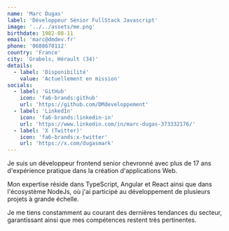 ```yaml
---
name: 'Marc Dugas'
label: 'Développeur Sénior FullStack Javascript'
image: '../../assets/me.png'
birthdate: 1982-08-11
email: 'marc@dmdev.fr'
phone: '0688670112'
country: 'France'
city: 'Grabels, Hérault (34)'
details:
  - label: 'Disponibilité'
    value: 'Actuellement en mission'
socials:
  - label: 'GitHub'
    icon: 'fa6-brands:github'
    url: 'https://github.com/DMdeveloppement'
  - label: 'LinkedIn'
    icon: 'fa6-brands:linkedin-in'
    url: 'https://www.linkedin.com/in/marc-dugas-373332176/'
  - label: 'X (Twitter)'
    icon: 'fa6-brands:x-twitter'
    url: 'https://x.com/dugasmark'
---
```


Je suis un développeur frontend senior chevronné avec plus de 17 ans d'expérience pratique dans la création d'applications Web.

Mon expertise réside dans TypeScript, Angular et React ainsi que dans l'écosystème NodeJs, où j'ai participé au développement de plusieurs projets à grande échelle.

Je me tiens constamment au courant des dernières tendances du secteur, garantissant ainsi que mes compétences restent très pertinentes.
